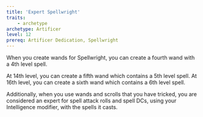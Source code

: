 ```yaml
---
title: 'Expert Spellwright'
traits:
    - archetype
archetype: Artificer
level: 12
prereq: Artificer Dedication, Spellwright
---
```


When you create wands for Spellwright, you can create a fourth wand with a 4th level spell.

At 14th level, you can create a fifth wand which contains a 5th level spell. At 16th level, you can create a sixth wand which contains a 6th level spell.

Additionally, when you use wands and scrolls that you have tricked, you are considered an expert for spell attack rolls and spell DCs, using your Intelligence modifier, with the spells it casts.
